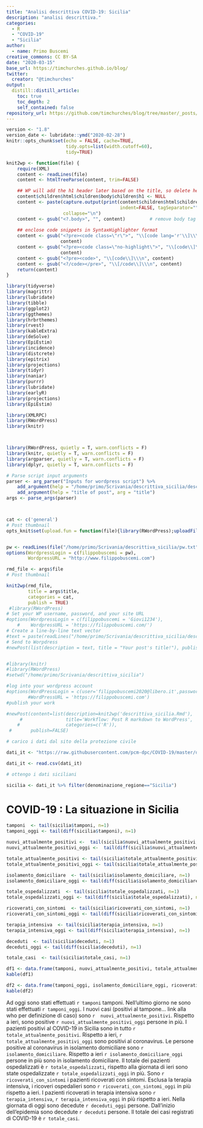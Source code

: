 ```yaml
---
title: "Analisi descrittiva COVID-19: Sicilia"
description: "analisi descrittiva."
categories:
  - R
  - "COVID-19"
  - "Sicilia"
author:
  - name: Primo Buscemi
creative_commons: CC BY-SA
date: "2020-03-15"
base_url: https://timchurches.github.io/blog/
twitter:
  creator: "@timchurches"
output:
  distill::distill_article:
    toc: true
    toc_depth: 2
    self_contained: false
repository_url: https://github.com/timchurches/blog/tree/master/_posts/2020-02-18-analysing-covid-19-2019-ncov-outbreak-data-with-r-part-1
---
```


```r

version <- "1.8"
version_date <- lubridate::ymd("2020-02-28")
knitr::opts_chunk$set(echo = FALSE, cache=TRUE,
                      tidy.opts=list(width.cutoff=60),
                      tidy=TRUE)

knit2wp <- function(file) {
    require(XML)
    content <- readLines(file)
    content <- htmlTreeParse(content, trim=FALSE)

    ## WP will add the h1 header later based on the title, so delete here
    content$children$html$children$body$children$h1 <- NULL
    content <- paste(capture.output(print(content$children$html$children$body,
                                          indent=FALSE, tagSeparator="")),
                     collapse="\n")
    content <- gsub("<?.body>", "", content)         # remove body tag
    
    ## enclose code snippets in SyntaxHighlighter format
    content <- gsub("<?pre><code class=\"r\">", "\\[code lang='r'\\]\\\n",
                    content)
    content <- gsub("<?pre><code class=\"no-highlight\">", "\\[code\\]\\\n",
                    content)
    content <- gsub("<?pre><code>", "\\[code\\]\\\n", content)
    content <- gsub("<?/code></pre>", "\\[/code\\]\\\n", content)
    return(content)
}

library(tidyverse)
library(magrittr)
library(lubridate)
library(tibble)
library(ggplot2)
library(ggthemes)
library(hrbrthemes)
library(rvest)
library(kableExtra)
library(deSolve)
library(EpiEstim)
library(incidence)
library(distcrete)
library(epitrix)
library(projections)
library(tidyr)
library(naniar)
library(purrr)
library(lubridate)
library(earlyR)
library(projections)
library(EpiEstim)

library(XMLRPC)
library(RWordPress)
library(knitr)



library(RWordPress, quietly = T, warn.conflicts = F)
library(knitr, quietly = T, warn.conflicts = F)
library(argparser, quietly = T, warn.conflicts = F)
library(dplyr, quietly = T, warn.conflicts = F)

# Parse script input arguments
parser <- arg_parser("Inputs for wordpress script") %>% 
    add_argument(help = "/home/primo/Scrivania/descrittiva_sicilia/descrittiva_sicilia.Rmd", arg = "file") %>%
    add_argument(help = "title of post", arg = "title")
args <- parse_args(parser)



cat <- c('general')
# Post thumbnail
opts_knit$set(upload.fun = function(file){library(RWordPress);uploadFile(file)$url;})


pw <- readLines(file("/home/primo/Scrivania/descrittiva_sicilia/pw.txt"))
options(WordpressLogin = c(filippobuscemi = pw),
        WordpressURL = "http://www.filippobuscemi.com")

rmd_file <- args$file
# Post thumbnail

knit2wp(rmd_file, 
        title = args$title,
        categories = cat,
        publish = TRUE)
 #library(RWordPress)
# Set your WP username, password, and your site URL
#options(WordpressLogin = c(filippobuscemi = 'Giovi1234'), 
    #    WordpressURL = 'https://filippobuscemi.com/')
# Create a line-by-line text vector
#text = paste(readLines("/home/primo/Scrivania/descrittiva_sicilia/descrittiva_sicilia.html"), collapse = "\n")
# Send to Worpdress
#newPost(list(description = text, title = "Your post's title!"), publish = FALSE)


#library(knitr)
#library(RWordPress)
#setwd("/home/primo/Scrivania/descrittiva_sicilia")

#log into your wordpress account
#options(WordPressLogin = c(user='filippobuscemi2020@libero.it',password='Giovi1234'),
        #WordPressURL = 'https://filippobuscemi.com')
#publish your work

#newPost(content=list(description=knit2wp('descrittiva_sicilia.Rmd'),
     #                title='Workflow: Post R markdown to WordPress',
    #                 categories=c('R')),
 #       publish=FALSE)
```

```r
# carico i dati dal sito della protezione civile

dati_it <- "https://raw.githubusercontent.com/pcm-dpc/COVID-19/master/dati-regioni/dpc-covid19-ita-regioni.csv"

dati_it <- read.csv(dati_it)

```

```r
# ottengo i dati siciliani

sicilia <- dati_it %>% filter(denominazione_regione=="Sicilia")


```

# COVID-19 : La situazione in Sicilia

```r

tamponi  <- tail(sicilia$tamponi, n=1)
tamponi_oggi <- tail(diff(sicilia$tamponi), n=1)

nuovi_attualmente_positivi <-  tail(sicilia$nuovi_attualmente_positivi, n=1)
nuovi_attualmente_positivi_oggi <-  tail(diff(sicilia$nuovi_attualmente_positivi), n=1)

totale_attualmente_positivi <- tail(sicilia$totale_attualmente_positivi, n=1)
totale_attualmente_positivi_oggi <- tail(sicilia$totale_attualmente_positivi_oggi, n=1)

isolamento_domiciliare  <- tail(sicilia$isolamento_domiciliare, n=1)
isolamento_domiciliare_oggi <- tail(diff(sicilia$isolamento_domiciliare), n=1)

totale_ospedalizzati  <- tail(sicilia$totale_ospedalizzati, n=1)
totale_ospedalizzati_oggi <- tail(diff(sicilia$totale_ospedalizzati), n=1)

ricoverati_con_sintomi  <- tail(sicilia$ricoverati_con_sintomi, n=1)
ricoverati_con_sintomi_oggi <- tail(diff(sicilia$ricoverati_con_sintomi), n=1)

terapia_intensiva  <- tail(sicilia$terapia_intensiva, n=1)
terapia_intensiva_oggi <- tail(diff(sicilia$terapia_intensiva), n=1)

deceduti  <- tail(sicilia$deceduti, n=1)
deceduti_oggi <- tail(diff(sicilia$deceduti), n=1)

totale_casi  <- tail(sicilia$totale_casi, n=1)

df1 <- data.frame(tamponi, nuovi_attualmente_positivi, totale_attualmente_positivi, isolamento_domiciliare, ricoverati_con_sintomi, terapia_intensiva )
kable(df1)

df2 <- data.frame(tamponi_oggi, isolamento_domiciliare_oggi, ricoverati_con_sintomi_oggi, terapia_intensiva_oggi )
kable(df2)

```

Ad oggi sono stati effettuati `r tamponi` tamponi. Nell'ultimo giorno ne sono stati effettuati `r tamponi_oggi`.
I nuovi casi (positivi al tampone... link alla who per definizione di caso) sono `r  nuovi_attualmente_positivi`. Rispetto a ieri, sono positive `r nuovi_attualmente_positivi_oggi` persone in più. I pazienti positivi al COVID-19 in Sicilia sono in tutto `r totale_attualmente_positivi`. Rispetto a ieri, `r totale_attualmente_positivi_oggi` sono positivi al coronavirus. Le persone positive al coronavirus in isolamento domiciliare sono `r isolamento_domiciliare`. Rispetto a ieri `r isolamento_domiciliare_oggi` persone in più sono in isolamento domiciliare. Il totale dei pazienti ospedalizzati è `r totale_ospedalizzati`, rispetto alla giornata di ieri sono state ospedalizzate `r totale_ospedalizzati_oggi` in più. Sono `r ricoverati_con_sintomi` i pazienti ricoverati con sintomi. Esclusa la terapia intensiva, i ricoveri ospedalieri sono `r ricoverati_con_sintomi_oggi` in più rispetto a ieri. I pazienti ricoverati in terapia intensiva sono `r terapia_intensiva`, `r terapia_intensiva_oggi` in più rispetto a ieri.  Nella giornata di oggi sono decedute `r deceduti_oggi` persone. Dall'inizio dell'epidemia sono decedute `r deceduti` persone.
Il totale dei casi registrati di COVID-19 è `r totale_casi`.










